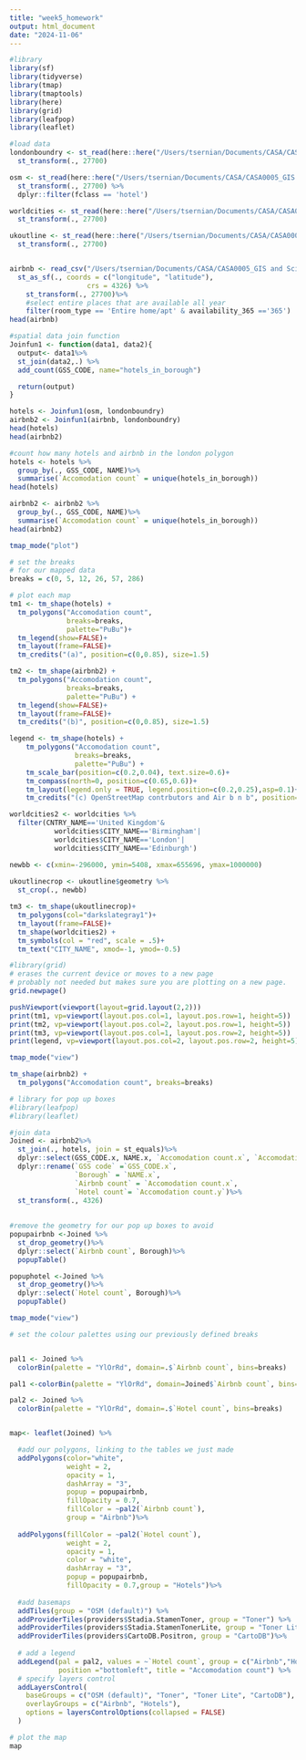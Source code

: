```yaml
---
title: "week5_homework"
output: html_document
date: "2024-11-06"
---
```

```r
#library
library(sf)
library(tidyverse)
library(tmap)
library(tmaptools)
library(here)
library(grid)
library(leafpop)
library(leaflet)
```

```r
#load data
londonboundry <- st_read(here::here("/Users/tsernian/Documents/CASA/CASA0005_GIS and Science/CASA0005_GIS and Science/week5/data/statistical-gis-boundaries-london/ESRI/London_Borough_Excluding_MHW.shp")) %>%
  st_transform(., 27700)

osm <- st_read(here::here("/Users/tsernian/Documents/CASA/CASA0005_GIS and Science/CASA0005_GIS and Science/week5/data/greater-london-latest-free.shp/gis_osm_pois_a_free_1.shp")) %>%
  st_transform(., 27700) %>%
  dplyr::filter(fclass == 'hotel')

worldcities <- st_read(here::here("/Users/tsernian/Documents/CASA/CASA0005_GIS and Science/CASA0005_GIS and Science/week5/data/World_Cities.shp/World_Cities.shp")) %>%
  st_transform(., 27700)

ukoutline <- st_read(here::here("/Users/tsernian/Documents/CASA/CASA0005_GIS and Science/CASA0005_GIS and Science/week5/data/gadm41_GBR_shp/gadm41_GBR_0.shp")) %>%
  st_transform(., 27700)


airbnb <- read_csv("/Users/tsernian/Documents/CASA/CASA0005_GIS and Science/CASA0005_GIS and Science/week5/data/listings.csv") %>%
  st_as_sf(., coords = c("longitude", "latitude"), 
                   crs = 4326) %>%
    st_transform(., 27700)%>%
    #select entire places that are available all year
    filter(room_type == 'Entire home/apt' & availability_365 =='365')
head(airbnb)
```

```r
#spatial data join function
Joinfun1 <- function(data1, data2){
  output<- data1%>%
  st_join(data2,.) %>%
  add_count(GSS_CODE, name="hotels_in_borough") 

  return(output)
}

hotels <- Joinfun1(osm, londonboundry)
airbnb2 <- Joinfun1(airbnb, londonboundry)
head(hotels)
head(airbnb2)
```               

```r
#count how many hotels and airbnb in the london polygon
hotels <- hotels %>%
  group_by(., GSS_CODE, NAME)%>%
  summarise(`Accomodation count` = unique(hotels_in_borough))
head(hotels)

airbnb2 <- airbnb2 %>%
  group_by(., GSS_CODE, NAME)%>%
  summarise(`Accomodation count` = unique(hotels_in_borough))
head(airbnb2)
```

```r
tmap_mode("plot")

# set the breaks
# for our mapped data
breaks = c(0, 5, 12, 26, 57, 286) 

# plot each map
tm1 <- tm_shape(hotels) + 
  tm_polygons("Accomodation count", 
              breaks=breaks,
              palette="PuBu")+
  tm_legend(show=FALSE)+
  tm_layout(frame=FALSE)+
  tm_credits("(a)", position=c(0,0.85), size=1.5)

tm2 <- tm_shape(airbnb2) + 
  tm_polygons("Accomodation count",
              breaks=breaks, 
              palette="PuBu") + 
  tm_legend(show=FALSE)+
  tm_layout(frame=FALSE)+
  tm_credits("(b)", position=c(0,0.85), size=1.5)

legend <- tm_shape(hotels) +
    tm_polygons("Accomodation count",
                breaks=breaks,
                palette="PuBu") +
    tm_scale_bar(position=c(0.2,0.04), text.size=0.6)+
    tm_compass(north=0, position=c(0.65,0.6))+
    tm_layout(legend.only = TRUE, legend.position=c(0.2,0.25),asp=0.1)+
    tm_credits("(c) OpenStreetMap contrbutors and Air b n b", position=c(0.0,0.0))
```

```r
worldcities2 <- worldcities %>%
  filter(CNTRY_NAME=='United Kingdom'&
           worldcities$CITY_NAME=='Birmingham'|
           worldcities$CITY_NAME=='London'|
           worldcities$CITY_NAME=='Edinburgh')

newbb <- c(xmin=-296000, ymin=5408, xmax=655696, ymax=1000000)
  
ukoutlinecrop <- ukoutline$geometry %>%
  st_crop(., newbb)

tm3 <- tm_shape(ukoutlinecrop)+ 
  tm_polygons(col="darkslategray1")+
  tm_layout(frame=FALSE)+
  tm_shape(worldcities2) +
  tm_symbols(col = "red", scale = .5)+
  tm_text("CITY_NAME", xmod=-1, ymod=-0.5)
```

```r
#library(grid)
# erases the current device or moves to a new page 
# probably not needed but makes sure you are plotting on a new page.
grid.newpage()

pushViewport(viewport(layout=grid.layout(2,2)))
print(tm1, vp=viewport(layout.pos.col=1, layout.pos.row=1, height=5))
print(tm2, vp=viewport(layout.pos.col=2, layout.pos.row=1, height=5))
print(tm3, vp=viewport(layout.pos.col=1, layout.pos.row=2, height=5))
print(legend, vp=viewport(layout.pos.col=2, layout.pos.row=2, height=5))
```

```r
tmap_mode("view")

tm_shape(airbnb2) + 
  tm_polygons("Accomodation count", breaks=breaks) 
```

```r
# library for pop up boxes
#library(leafpop)
#library(leaflet)

#join data
Joined <- airbnb2%>%
  st_join(., hotels, join = st_equals)%>%
  dplyr::select(GSS_CODE.x, NAME.x, `Accomodation count.x`, `Accomodation count.y`)%>%
  dplyr::rename(`GSS code` =`GSS_CODE.x`,
                `Borough` = `NAME.x`,
                `Airbnb count` = `Accomodation count.x`,
                `Hotel count`= `Accomodation count.y`)%>%
  st_transform(., 4326)
  
  
#remove the geometry for our pop up boxes to avoid
popupairbnb <-Joined %>%
  st_drop_geometry()%>%
  dplyr::select(`Airbnb count`, Borough)%>%
  popupTable()

popuphotel <-Joined %>%
  st_drop_geometry()%>%
  dplyr::select(`Hotel count`, Borough)%>%
  popupTable()

tmap_mode("view")

# set the colour palettes using our previously defined breaks


pal1 <- Joined %>%
  colorBin(palette = "YlOrRd", domain=.$`Airbnb count`, bins=breaks)

pal1 <-colorBin(palette = "YlOrRd", domain=Joined$`Airbnb count`, bins=breaks)

pal2 <- Joined %>%
  colorBin(palette = "YlOrRd", domain=.$`Hotel count`, bins=breaks)


map<- leaflet(Joined) %>%

  #add our polygons, linking to the tables we just made
  addPolygons(color="white", 
              weight = 2,
              opacity = 1,
              dashArray = "3",
              popup = popupairbnb,
              fillOpacity = 0.7,
              fillColor = ~pal2(`Airbnb count`),
              group = "Airbnb")%>%
  
  addPolygons(fillColor = ~pal2(`Hotel count`), 
              weight = 2,
              opacity = 1,
              color = "white",
              dashArray = "3",
              popup = popupairbnb,
              fillOpacity = 0.7,group = "Hotels")%>%
  
  #add basemaps
  addTiles(group = "OSM (default)") %>%
  addProviderTiles(providers$Stadia.StamenToner, group = "Toner") %>%
  addProviderTiles(providers$Stadia.StamenTonerLite, group = "Toner Lite") %>%
  addProviderTiles(providers$CartoDB.Positron, group = "CartoDB")%>%
  
  # add a legend
  addLegend(pal = pal2, values = ~`Hotel count`, group = c("Airbnb","Hotel"), 
            position ="bottomleft", title = "Accomodation count") %>%
  # specify layers control
  addLayersControl(
    baseGroups = c("OSM (default)", "Toner", "Toner Lite", "CartoDB"),
    overlayGroups = c("Airbnb", "Hotels"),
    options = layersControlOptions(collapsed = FALSE)
  )

# plot the map
map
```
